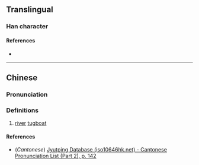 {{character info}}
==Translingual==

===Han character===
{{Han char|rn=85|rad=水|as=10|sn=13|four=38127|canj=EOOB|ids=⿰氵倫}}

====References====
* {{Han ref|kx=0640.100|dkj=17955|dj=1047.060|hdz=31700.040|uh=6EA3|ud=28323|bh=DE6A|bd=56938}}

----

==Chinese==
{{zh-forms}}

===Pronunciation===
{{zh-pron
|m=lùn
|c=leon6
|mc=y
|oc=y
|ma=
|cat=n
}}

===Definitions===
{{zh-hanzi}}

# [[river]] [[tugboat]]

====References====
* (''Cantonese'') [http://www.iso10646hk.net/jp/document/download.jsp Jyutping Database (iso10646hk.net) - Cantonese Pronunciation List (Part 2), p. 142]